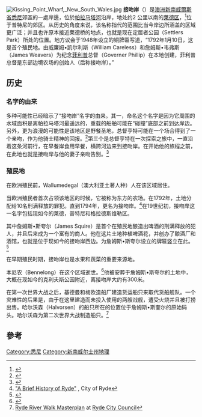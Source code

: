 {{roughtranslation|time=2016-10-11T00:13:21+00:00}}
[[Image:Kissing_Point_Wharf,_New_South_Wales.jpg|thumb]]
'''接吻岸'''（{{lang-en|Kissing Point}}）是[[澳洲|澳洲]][[新南威爾斯省|新南威爾斯省]][[悉尼|悉尼]]郊區的一處岸邊，位於[[巴拉馬打河|帕拉马塔河]]沿岸，地处约2 公里以南的[[賴德_(新南威爾斯)|莱德区]]，<ref name=NSWGNR>{{NSW GNR|id = anKqlMUlMa|title = 接吻岸|accessdate = 4 August 2013}}</ref>位于普特尼的郊区。从历史的角度来说，该名称指代的范围比当今岸边所涵盖的区域更广泛；并且也许原本接近莱德桥的地点，也就是现在定居者公园（Settlers Park）所处的位置。地方议会于1948年设立的铜牌匾写道，“1792年1月10日，这是首个殖民地。由威廉姆•凯尔利斯（William Careless）和詹姆斯•韦弗斯（James Weavers）为纪念[[亚瑟·菲利普|菲利普]]总督（Governer Phillip）在本地创建，菲利普总督是东部边境农场的创始人（后称接吻岸）。”

==历史==

=== 名字的由来 ===

多种可能性已经暗示了“接吻岸”名字的由来。其一，命名这个名字是因为它周围的水域面积是离帕拉马塔河最遥远的，重载的船舶可能在“碰撞”底部之前到达岸边。另外，更为浪漫的可能性是该地区是野餐圣地，总督亨特可能在一个场合得到了一个亲吻，作为他骑士精神的回报。<ref>{{Cite web |url=http://www.concordheritage.asn.au/pdf/archive/200308.pdf |title=Official Newsletter of the Concord Heritage Society |date=August 2003 |accessdate=9 September 2010 |format=pdf |archive-url=https://web.archive.org/web/20110219153457/http://www.concordheritage.asn.au/pdf/archive/200308.pdf |archive-date=2011-02-19 |dead-url=yes }}</ref>第三个是总督亨特在一次探索之旅中，一直沿着这条河前行，在早餐岸食用早餐，横跨河边来到接吻岸。在开始他的旅程之前，在此地也就是接吻岸与他的妻子亲吻告别。<ref>{{Cite news |url=http://nla.gov.au/nla.news-article17233924 |author=Sydney Morning Herald |date=9 December 1935 |title=RYDE BRIDGE |deadurl=no |accessdate=3 August 2013}}</ref>

===殖民地===
在欧洲殖民前，Wallumedegal（澳大利亚土著人种）人在该区域居住。

当欧洲殖民者首次占领该地区的时候，它被称为东方的农场。在1792年，土地分配给10名刑满释放的罪犯。直到1794年，更名为接吻岸。<ref>[http://www.ryde.nsw.gov.au/ryde/history.htm "A Brief History of Ryde"] {{webarchive|url=https://web.archive.org/web/20070705163831/http://www.ryde.nsw.gov.au/ryde/history.htm |date=2007-07-05 }}, City of Ryde <!--Accessed 14 December 2008--></ref>在19世纪初，接吻岸这一名字包括现如今的莱德，普特尼和格拉德斯维勒区。

其中詹姆斯•斯夸尔（James Squire）是首个在殖民地酿造出啤酒的刑满释放的犯人，并且后来成为一个富有的商人。他在这片土地种植啤酒花，并创办了酿酒厂和酒馆，也就是位于现如今的接吻岸西边。为詹姆斯•斯夸尔设立的牌匾竖立在此。<ref>{{Cite web| title = Ryde Riverwalk Master Plan (Precinct 4)| url = http://www.ryde.nsw.gov.au/development/public_domain_projects/ryde_riverwalk.htm| accessdate = 9 September 2010| author = Ryde Council| deadurl = yes| archiveurl = https://web.archive.org/web/20100831061300/http://www.ryde.nsw.gov.au/development/public_domain_projects/ryde_riverwalk.htm| archivedate = 2010年8月31日}}</ref>

在早期殖民时期，接吻岸也是水果和蔬菜的重要来源地。

本尼农（Bennelong）在这个区域逝世。<ref>{{Cite news |newspaper=The Sydney Gazette and New South Wales Advertiser |date=9 January 1813 |url=http://nla.gov.au/nla.news-article628604 |title=Sydney |deadurl=no |accessdate=3 August 2013}}</ref>他被安葬于詹姆斯•斯夸尔的土地中，大概在现如今的克利夫斯公园附近，离接吻岸大约有300米。

在第一次世界大战之后，基德曼和梅欧造船厂建造货运船只来取代货船舰队。一个灾难性的后果是，由于在这里建造而未投入使用的两艘战舰，遭受火烧并且被打捞出售。哈尔沃森（Halvorsen）的船只所在的位置位于詹姆斯•斯奎尔的原始码头。哈尔沃森为第二次世界大战制造船只。<ref>[http://www.ryde.nsw.gov.au/WEB/SITE/RESOURCES/DOCUMENTS/Planning/Projects/ryde_riverwalk_masterplan_final_June2007_part6.pdf Ryde River Walk Masterplan] {{webarchive|url=https://web.archive.org/web/20110706121758/http://www.ryde.nsw.gov.au/WEB/SITE/RESOURCES/DOCUMENTS/Planning/Projects/ryde_riverwalk_masterplan_final_June2007_part6.pdf |date=2011-07-06 }} at [[Ryde_City_Council|Ryde City Council]]</ref>

== 參考 ==
{{Reflist}}
[[Category:悉尼|Category:悉尼]]
[[Category:新南威尔士州地理|Category:新南威尔士州地理]]